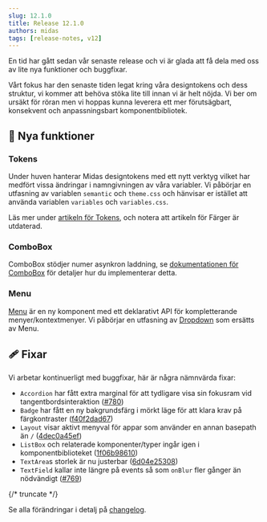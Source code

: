 ```yaml
---
slug: 12.1.0
title: Release 12.1.0
authors: midas
tags: [release-notes, v12]
---
```


En tid har gått sedan vår senaste release och vi är glada att få dela med oss av lite nya funktioner och buggfixar.

Vårt fokus har den senaste tiden legat kring våra designtokens och dess struktur, vi kommer att behöva stöka lite till innan vi är helt nöjda.
Vi ber om ursäkt för röran men vi hoppas kunna leverera ett mer förutsägbart, konsekvent och anpassningsbart komponentbibliotek.

## 🚀 Nya funktioner

### Tokens

Under huven hanterar Midas designtokens med ett nytt verktyg vilket har medfört vissa ändringar i namngivningen av våra variabler.
Vi påbörjar en utfasning av variablen `semantic` och `theme.css` och hänvisar er istället att använda variablen `variables` och `variables.css`.

Läs mer under [artikeln för Tokens](/basics/tokens/), och notera att artikeln för Färger är utdaterad.

### ComboBox

ComboBox stödjer numer asynkron laddning, se [dokumentationen för ComboBox](/components/combobox/#asynkron-laddning) för detaljer hur du implementerar detta.

### Menu

[Menu](/components/menu) är en ny komponent med ett deklarativt API för kompletterande menyer/kontextmenyer. Vi påbörjar en utfasning av [Dropdown](/components/dropdown) som ersätts av Menu.

## 🩹 Fixar

Vi arbetar kontinuerligt med buggfixar, här är några nämnvärda fixar:

- `Accordion` har fått extra marginal för att tydligare visa sin fokusram vid tangentbordsinteraktion ([#780](https://github.com/migrationsverket/midas/pull/780))
- `Badge` har fått en ny bakgrundsfärg i mörkt läge för att klara krav på färgkontraster ([f40f2dad67](https://github.com/migrationsverket/midas/commit/f40f2dad67))
- `Layout` visar aktivt menyval för appar som använder en annan basepath än `/` ([4dec0a45ef](https://github.com/migrationsverket/midas/commit/4dec0a45ef))
- `ListBox` och relaterade komponenter/typer ingår igen i komponentbiblioteket ([1f06b98610](https://github.com/migrationsverket/midas/commit/1f06b98610))
- `TextArea`s storlek är nu justerbar ([6d04e25308](https://github.com/migrationsverket/midas/commit/6d04e25308))
- `TextField` kallar inte längre på events så som `onBlur` fler gånger än nödvändigt ([#769](https://github.com/migrationsverket/midas/pull/769))

{/* truncate */}

Se alla förändringar i detalj på [changelog](https://github.com/migrationsverket/midas/releases/tag/components@v12.1.0).
